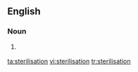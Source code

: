 ==English==

===Noun===
{{en-noun}}

# {{UK}} {{alternative spelling of|[[sterilization]]}}

[[ta:sterilisation]]
[[vi:sterilisation]]
[[tr:sterilisation]]